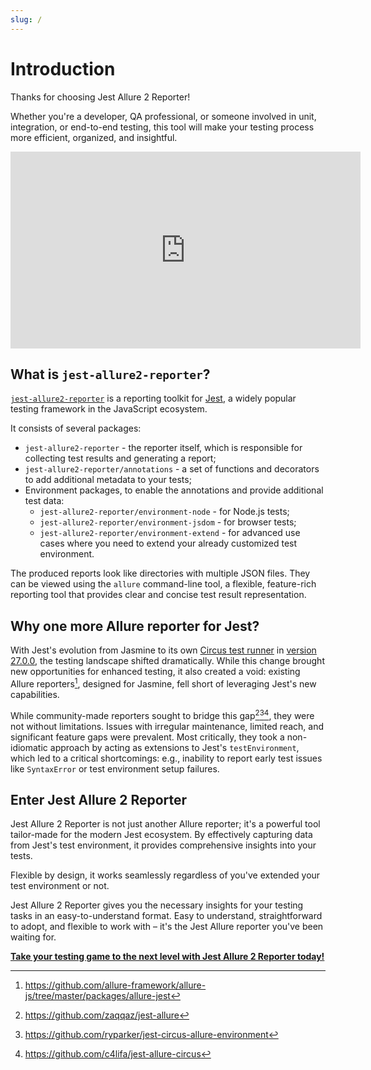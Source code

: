 ```yaml
---
slug: /
---
```


# Introduction

Thanks for choosing Jest Allure 2 Reporter!

Whether you're a developer, QA professional, or someone involved in unit, integration, or end-to-end testing, this tool will make your testing process more efficient, organized, and insightful.

<div className="text--center">
  <iframe width="560" height="315" src="https://www.youtube.com/embed/NpEaa2P7qZI" title="YouTube video player" frameBorder={0} allow="accelerometer; autoplay; clipboard-write; encrypted-media; gyroscope; picture-in-picture; web-share" allowFullScreen></iframe>
</div>

## What is `jest-allure2-reporter`?

[`jest-allure2-reporter`](https://www.npmjs.com/package/jest-allure2-reporter) is a reporting toolkit for [Jest](https://jestjs.io/), a widely popular testing framework in the JavaScript ecosystem.

It consists of several packages:

* `jest-allure2-reporter` - the reporter itself, which is responsible for collecting test results and generating a report;
* `jest-allure2-reporter/annotations` - a set of functions and decorators to add additional metadata to your tests;
* Environment packages, to enable the annotations and provide additional test data:
  * `jest-allure2-reporter/environment-node` - for Node.js tests;
  * `jest-allure2-reporter/environment-jsdom` - for browser tests;
  * `jest-allure2-reporter/environment-extend` - for advanced use cases where you need to extend your already customized test environment.

The produced reports look like directories with multiple JSON files.
They can be viewed using the `allure` command-line tool, a flexible, feature-rich reporting tool that provides clear and concise test result representation.



## Why one more Allure reporter for Jest?

With Jest's evolution from Jasmine to its own [Circus test runner](https://github.com/jestjs/jest/pull/3668) in [version 27.0.0](https://jestjs.io/blog/2021/05/25/jest-27#flipping-defaults), the testing landscape shifted dramatically. While this change brought new opportunities for enhanced testing, it also created a void: existing Allure reporters[^1], designed for Jasmine, fell short of leveraging Jest's new capabilities.

While community-made reporters sought to bridge this gap[^2][^3][^4], they were not without limitations. Issues with irregular maintenance, limited reach, and significant feature gaps were prevalent. Most critically, they took a non-idiomatic approach by acting as extensions to Jest's `testEnvironment`, which led to a critical shortcomings: e.g., inability to report early test issues like `SyntaxError` or test environment setup failures.

## Enter Jest Allure 2 Reporter

Jest Allure 2 Reporter is not just another Allure reporter; it's a powerful tool tailor-made for the modern Jest ecosystem. By effectively capturing data from Jest's test environment, it provides comprehensive insights into your tests.

Flexible by design, it works seamlessly regardless of you've extended your test environment or not.

Jest Allure 2 Reporter gives you the necessary insights for your testing tasks in an easy-to-understand format.
Easy to understand, straightforward to adopt, and flexible to work with – it's the Jest Allure reporter you've been waiting for.

[**Take your testing game to the next level with Jest Allure 2 Reporter today!**](introduction/installation.mdx)

[^1]: https://github.com/allure-framework/allure-js/tree/master/packages/allure-jest
[^2]: https://github.com/zaqqaz/jest-allure
[^3]: https://github.com/ryparker/jest-circus-allure-environment
[^4]: https://github.com/c4lifa/jest-allure-circus


